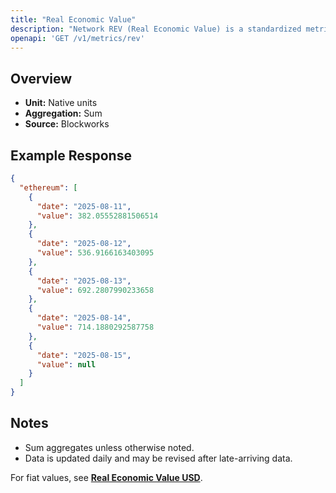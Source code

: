 ```yaml
---
title: "Real Economic Value"
description: "Network REV (Real Economic Value) is a standardized metric that tracks blockchain value accrual generated by user activity. REV consists of both in-protocol transaction fees and out-of-protocol tips that users pay for transaction execution, so it measures the monetary demand to transact onchain."
openapi: 'GET /v1/metrics/rev'
---
```


## Overview

- **Unit:** Native units
- **Aggregation:** Sum
- **Source:** Blockworks

## Example Response

```json
{
  "ethereum": [
    {
      "date": "2025-08-11",
      "value": 382.05552881506514
    },
    {
      "date": "2025-08-12",
      "value": 536.9166163403095
    },
    {
      "date": "2025-08-13",
      "value": 692.2807990233658
    },
    {
      "date": "2025-08-14",
      "value": 714.1880292587758
    },
    {
      "date": "2025-08-15",
      "value": null
    }
  ]
}
```

## Notes
- Sum aggregates unless otherwise noted.
- Data is updated daily and may be revised after late-arriving data.


<Note>For fiat values, see **[Real Economic Value USD](./rev-usd)**.</Note>